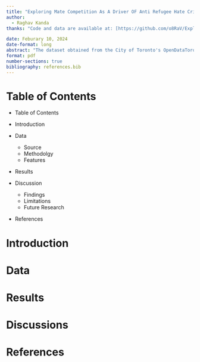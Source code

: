 ```yaml
---
title: "Exploring Mate Competition As A Driver OF Anti Refugee Hate Crime"
author: 
  - Raghav Kanda
thanks: "Code and data are available at: [https://github.com/o8RaV/Exploring-Mate-Competition-as-a-Driver-of-Anti-Refugee-Hate-Crime/tree/main) [@knitr]"

date: Feburary 10, 2024
date-format: long
abstract: "The dataset obtained from the City of Toronto's OpenDataToronto Library sheds light on poll engagement dynamics within the city. With records starting from April 1, 2015, this study explores various facets of poll participation, including ballot distribution, cast and blank ballots, declarations added, and final voter counts."
format: pdf
number-sections: true
bibliography: references.bib
---
```


# Table of Contents

- Table of Contents

- Introduction

- Data
    - Source
    - Methodolgy
    - Features

- Results

- Discussion
    - Findings
    - Limitations
    - Future Research

- References

\newpage

# Introduction

\newpage

# Data

\newpage

# Results

\newpage

# Discussions

\newpage

# References
```bibliography
```

